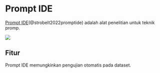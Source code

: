 
# Prompt IDE

[Prompt IDE](https://prompt.vizhub.ai)(@strobelt2022promptide) adalah alat penelitian untuk teknik promp.

<div style={{ textAlign: "center" }}>
  <Image
    src="/docs/assets/tooling/promptide.webp"
    width={1876}
    height={1268}
    style={{ width: "750px", margin: "auto" }}
  />
</div>

## Fitur

Prompt IDE memungkinkan pengujian otomatis pada dataset.

